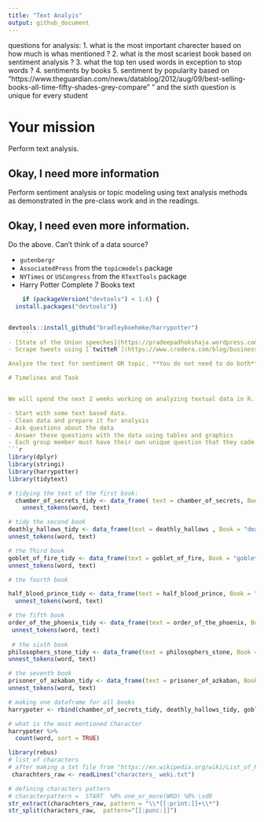 ```yaml
---
title: "Text Analyis"
output: github_document
---
```

questions for analysis: 
1. what is the most important charecter based on how much is whas mentioned ? 
2. what is the most scariest book based on sentiment analysis ?
3. what the top ten used words in exception to stop words ?
4. sentiments by books 
5. sentiment by popularity based on "https://www.theguardian.com/news/datablog/2012/aug/09/best-selling-books-all-time-fifty-shades-grey-compare" "
and the sixth question is unique for every student 



# Your mission


Perform text analysis.

## Okay, I need more information

Perform sentiment analysis or topic modeling using text analysis methods as demonstrated in the pre-class work and in the readings.

## Okay, I need even more information.

Do the above. Can't think of a data source?

- `gutenbergr`
- `AssociatedPress` from the `topicmodels` package
- `NYTimes` or `USCongress` from the `RTextTools` package
- Harry Potter Complete 7 Books text
```r

    if (packageVersion("devtools") < 1.6) {
  install.packages("devtools")}


devtools::install_github("bradleyboehmke/harrypotter")
    ```
- [State of the Union speeches](https://pradeepadhokshaja.wordpress.com/2017/03/31/scraping-the-web-for-presdential-inaugural-addresses-using-rvest/)
- Scrape tweets using [`twitteR`](https://www.credera.com/blog/business-intelligence/twitter-analytics-using-r-part-1-extract-tweets/)

Analyze the text for sentiment OR topic. **You do not need to do both**. The datacamp courses and [Tidy Text Mining with R](http://tidytextmining.com/) are good starting points for templates to perform this type of analysis, but feel free to *expand beyond these examples*.

# Timelines and Task


We will spend the next 2 weeks working on analyzing textual data in R. You will do the following:

- Start with some text based data.
- Clean data and prepare it for analysis
- Ask questions about the data
- Answer these questions with the data using tables and graphics
- Each group member must have their own unique question that they code the answer for. 
```r
library(dplyr)
library(stringi)
library(harrypotter)
library(tidytext)
```

```r
# tidying the text of the first book: 
  chamber_of_secrets_tidy <- data_frame( text = chamber_of_secrets, Book = "chamber_of_secrets") %>%
    unnest_tokens(word, text) 

# tidy the second book 
deathly_hallows_tidy <- data_frame(text = deathly_hallows , Book = "deathly_hallows" ) %>%
unnest_tokens(word, text) 

# the Third book
goblet_of_fire_tidy <- data_frame(text = goblet_of_fire, Book = "goblet_of_fire")%>%
unnest_tokens(word, text)

# the fourth book

half_blood_prince_tidy <- data_frame(text = half_blood_prince, Book = "half_blood_prince") %>%
  unnest_tokens(word, text)

# the fifth book 
order_of_the_phoenix_tidy <- data_frame(text = order_of_the_phoenix, Book = "order_of_the_phoenix") %>%
 unnest_tokens(word, text)
 
 # the sixth book 
philosophers_stone_tidy <- data_frame(text = philosophers_stone, Book = "philosophers_stone" ) %>%
unnest_tokens(word, text)

# the seventh book
prisoner_of_azkaban_tidy <- data_frame(text = prisoner_of_azkaban, Book = "prisoner_of_azkaban") %>%
unnest_tokens(word, text)
```

```r
# making one dataframe for all books 
harrypoter <- rbind(chamber_of_secrets_tidy, deathly_hallows_tidy, goblet_of_fire_tidy, half_blood_prince_tidy, order_of_the_phoenix_tidy, philosophers_stone_tidy, prisoner_of_azkaban_tidy)

# what is the most mentioned Character
harrypoter %>%
  count(word, sort = TRUE)
```

```r
library(rebus)
# list of characters 
# after making a txt file from "https://en.wikipedia.org/wiki/List_of_Harry_Potter_characters" then importing to R 
 charachters_raw <- readLines("characters_ weki.txt")
```
```r
# defining characters pattern 
# characterpattern =  START  %R% one_or_more(WRD) %R% \xd0
str_extract(charachters_raw, pattern = "\\*[[:print:]]+\\*")   
str_split(characters_raw,  pattern="[[:punc:]]")  
```